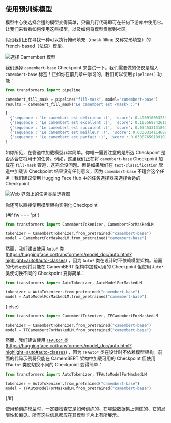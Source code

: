 

## 使用预训练模型 

模型中心使选择合适的模型变得简单，只需几行代码即可在任何下游库中使用它。让我们来看看如何使用这些模型，以及如何将模型贡献到社区。

假设我们正在寻找一种可以执行掩码填充（mask filling 又称完形填空）的 French-based（法语）模型。

![选择 Camembert 模型](./assets/camembert.png "Selecting the Camembert model.")

我们选择 `camembert-base` Checkpoint 来尝试一下。我们需要做的仅仅是输入 `camembert-base` 标签！正如你在前几章中学习的，我们可以使用 `pipeline()` 功能：

```python
from transformers import pipeline

camembert_fill_mask = pipeline("fill-mask", model="camembert-base")
results = camembert_fill_mask("Le camembert est <mask> :)")
```

```python
[
  {'sequence': 'Le camembert est délicieux :)', 'score': 0.49091005325317383, 'token': 7200, 'token_str': 'délicieux'}, 
  {'sequence': 'Le camembert est excellent :)', 'score': 0.1055697426199913, 'token': 2183, 'token_str': 'excellent'}, 
  {'sequence': 'Le camembert est succulent :)', 'score': 0.03453313186764717, 'token': 26202, 'token_str': 'succulent'}, 
  {'sequence': 'Le camembert est meilleur :)', 'score': 0.0330314114689827, 'token': 528, 'token_str': 'meilleur'}, 
  {'sequence': 'Le camembert est parfait :)', 'score': 0.03007650189101696, 'token': 1654, 'token_str': 'parfait'}
]
```

如你所见，在管道中加载模型非常简单。你唯一需要注意的是所选 Checkpoint 是否适合它将用于的任务。例如，这里我们正在将 `camembert-base` Checkpoint 加载在 `fill-mask` 管道，这完全没问题。但是如果我们在 `text-classification` 管道中加载该 Checkpoint 结果没有任何意义，因为 `camembert-base` 不适合这个任务！我们建议使用 Hugging Face Hub 中的任务选择器来选择合适的 Checkpoint 

![Web 界面上的任务类型选择器](./assets/tasks.png "The task selector on the web interface.")

你还可以直接使用模型架构实例化 Checkpoint 

{#if fw === 'pt'}
```python
from transformers import CamembertTokenizer, CamembertForMaskedLM

tokenizer = CamembertTokenizer.from_pretrained("camembert-base")
model = CamembertForMaskedLM.from_pretrained("camembert-base")
```

然而，我们建议使用 [`Auto*` 类](https://huggingface.co/transformers/model_doc/auto.html?highlight=auto#auto-classes)(https://huggingface.co/transformers/model_doc/auto.html?highlight=auto#auto-classes) ，因为 `Auto*` 类在设计时不依赖模型架构。前面的代码示例将只能在 CamemBERT 架构中加载可用的 Checkpoint 但使用 `Auto*` 类使切换不同的 Checkpoint 变得简单：

```python
from transformers import AutoTokenizer, AutoModelForMaskedLM

tokenizer = AutoTokenizer.from_pretrained("camembert-base")
model = AutoModelForMaskedLM.from_pretrained("camembert-base")
```
{:else}
```python
from transformers import CamembertTokenizer, TFCamembertForMaskedLM

tokenizer = CamembertTokenizer.from_pretrained("camembert-base")
model = TFCamembertForMaskedLM.from_pretrained("camembert-base")
```

然而，我们建议使用 [`TFAuto*` 类](https://huggingface.co/transformers/model_doc/auto.html?highlight=auto#auto-classes)(https://huggingface.co/transformers/model_doc/auto.html?highlight=auto#auto-classes) ，因为 `TFAuto*` 类在设计时不依赖模型架构。前面的代码示例将只能在 CamemBERT 架构中加载可用的 Checkpoint 但使用 `TFAuto*` 类使切换不同的 Checkpoint 变得简单：

```python
from transformers import AutoTokenizer, TFAutoModelForMaskedLM

tokenizer = AutoTokenizer.from_pretrained("camembert-base")
model = TFAutoModelForMaskedLM.from_pretrained("camembert-base")
```
{/if}

<div custom-style="Tip-green">

使用预训练模型时，一定要检查它是如何训练的、在哪些数据集上训练的、它的局限性和偏见。所有这些信息都应在其模型卡片上有所展示。
</div>
